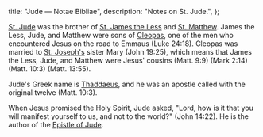  title: "Jude — Notae Bibliae",
  description: "Notes on St. Jude.",
};

<Initial text="Jude"/>

[St. Jude](/glossary/names#judah) was the brother of [St. James the Less](/people/saints/james-the-less) and [St. Matthew](/people/saints/matthew). James the Less, Jude, and Matthew were sons of [Cleopas](/glossary/names#cleopas), one of the men who encountered Jesus on the road to Emmaus (Luke 24:18). Cleopas was married to [St. Joseph's](/people/saints/joseph) sister Mary (John 19:25), which means that James the Less, Jude, and Matthew were Jesus' cousins (Matt. 9:9) (Mark 2:14) (Matt. 10:3) (Matt. 13:55).

Jude's Greek name is [Thaddaeus](/glossary/names#thaddaeus), and he was an apostle called with the original twelve (Matt. 10:3).

When Jesus promised the Holy Spirit, Jude asked, "Lord, how is it that you will manifest yourself to us, and not to the world?" (John 14:22). He is the author of the [Epistle of Jude](/bible/new-testament/epistles/jude).
